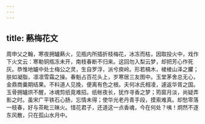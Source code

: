 ```yaml
---
---
---
```

title: 爇梅花文
---




周申父之翰，寒夜拥罏爇火，见瓶内所插折枝梅花，冰冻而枯，因取投火中，戏作下火文云：寒勒铜瓶冻未开，南枝春断不归来。这回勿入梨云梦，却把芳心作死灰。恭惟地罏中处士梅公之灵，生自罗浮，派兮庾岭。形若槁木，棱棱山泽之臞；肤如凝脂，凛凛雪霜之操。春魁占百花头上，岁寒居三友图中。玉堂茅舍总无心，金鼎商羹期结果。不料道人见挽，便离有色之根。夫何冰氏相凌，遽返华胥之国。玉骨拥罏烘不醒，冰魂剪纸竟难招。纸帐夜长，犹作寻香之梦；筠窗月淡，尚疑弄影之时。虽宋广平铁石心肠，忘情未得；使华光老丹青手段，摸索难真。却愁零落一枝春，好与茶毗三昧火。惜花君子，还道这一点香魂，今在何处？咦！炯然不逐东风散，只在孤山水月中。